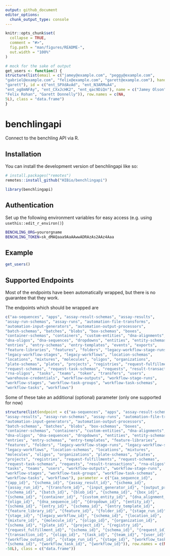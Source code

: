 ```yaml
---
output: github_document
editor_options: 
  chunk_output_type: console
---
```


<!-- README.md is generated from README.Rmd. Please edit that file -->

```r
knitr::opts_chunk$set(
  collapse = TRUE,
  comment = "#>",
  fig.path = "man/figures/README-",
  out.width = "100%"
)

# mock for the sake of output
get_users <- function() {
structure(list(email = c("jamey@example.com", "peggy@example.com", 
"gabriel@example.com", "felix@example.com", "garett@example.com"), handle = c("jamey", "peggy", "gabriel", "felix", 
"garett"), id = c("ent_SPXdAvAd", "ent_N3ARMuA4", 
"ent_og8mNFAy", "ent_CXxJcHK2", "ent_qac9DiQn"), name = c("Jamey Olson", "Peggy Paucek", "Gabriel Toy", 
"Felix Rohan", "Garett Donnelly")), row.names = c(NA, 
5L), class = "data.frame")
}
```

# benchlingapi

<!-- badges: start -->
<!-- badges: end -->

Connect to the benchling API via R.

## Installation

You can install the development version of benchlingapi like so:

```r
# install.packages("remotes")
remotes::install_github("HIBio/benchlingapi")

library(benchlingapi)
```

## Authentication

Set up the following environment variables for easy access (e.g. using `usethis::edit_r_environ()`)

``` bash
BENCHLING_ORG=yourorgname
BENCHLING_TOKEN=sk_dMAQaaa9AaAAwwADRAzAs2AAz4Aaa
```

## Example

```r
get_users()
```

## Supported Endpoints

Most of the endpoints have been automatically wrapped, but there is no guarantee that they work.

The endpoints which should be wrapped are
```r
c("aa-sequences", "apps", "assay-result-schemas", "assay-results", 
"assay-run-schemas", "assay-runs", "automation-file-transforms", 
"automation-input-generators", "automation-output-processors", 
"batch-schemas", "batches", "blobs", "box-schemas", "boxes", 
"container-schemas", "containers", "custom-entities", "dna-alignments", 
"dna-oligos", "dna-sequences", "dropdowns", "entities", "entity-schemas", 
"entries", "entry-schemas", "entry-templates", "events", "exports", 
"feature-libraries", "features", "folders", "legacy-workflow-stage-runs", 
"legacy-workflow-stages", "legacy-workflows", "location-schemas", 
"locations", "mixtures", "molecules", "oligos", "organizations", 
"plate-schemas", "plates", "projects", "registries", "request-fulfillments", 
"request-schemas", "request-task-schemas", "requests", "result-transactions", 
"rna-oligos", "tasks", "teams", "token", "transfers", "users", 
"warehouse-credentials", "workflow-outputs", "workflow-stage-runs", 
"workflow-stages", "workflow-task-groups", "workflow-task-schemas", 
"workflow-tasks", "workflows")
```

Some of these take an additional (optional) parameter (only one supported for now)

```r
structure(list(endpoint = c("aa-sequences", "apps", "assay-result-schemas", 
"assay-results", "assay-run-schemas", "assay-runs", "automation-file-transforms", 
"automation-input-generators", "automation-output-processors", 
"batch-schemas", "batches", "blobs", "box-schemas", "boxes", 
"container-schemas", "containers", "custom-entities", "dna-alignments", 
"dna-oligos", "dna-sequences", "dropdowns", "entities", "entity-schemas", 
"entries", "entry-schemas", "entry-templates", "feature-libraries", 
"features", "folders", "legacy-workflow-stage-runs", "legacy-workflow-stages", 
"legacy-workflows", "location-schemas", "locations", "mixtures", 
"molecules", "oligos", "organizations", "plate-schemas", "plates", 
"projects", "registries", "request-fulfillments", "request-schemas", 
"request-task-schemas", "requests", "result-transactions", "rna-oligos", 
"tasks", "teams", "users", "workflow-outputs", "workflow-stage-runs", 
"workflow-stages", "workflow-task-groups", "workflow-task-schemas", 
"workflow-tasks", "workflows"), parameter = c("{aa_sequence_id}", 
"{app_id}", "{schema_id}", "{assay_result_id}", "{schema_id}", 
"{assay_run_id}", "{transform_id}", "{input_generator_id}", "{output_processor_id}", 
"{schema_id}", "{batch_id}", "{blob_id}", "{schema_id}", "{box_id}", 
"{schema_id}", "{container_id}", "{custom_entity_id}", "{dna_alignment_id}", 
"{oligo_id}", "{dna_sequence_id}", "{dropdown_id}", "{entity_id}", 
"{schema_id}", "{entry_id}", "{schema_id}", "{entry_template_id}", 
"{feature_library_id}", "{feature_id}", "{folder_id}", "{stage_run_id}", 
"{stage_id}", "{legacy_workflow_id}", "{schema_id}", "{location_id}", 
"{mixture_id}", "{molecule_id}", "{oligo_id}", "{organization_id}", 
"{schema_id}", "{plate_id}", "{project_id}", "{registry_id}", 
"{request_fulfillment_id}", "{schema_id}", "{schema_id}", "{request_id}", 
"{transaction_id}", "{oligo_id}", "{task_id}", "{team_id}", "{user_id}", 
"{workflow_output_id}", "{stage_run_id}", "{stage_id}", "{workflow_task_group_id}", 
"{schema_id}", "{workflow_task_id}", "{workflow_id}")), row.names = c(NA, 
-58L), class = c("data.frame"))
```

